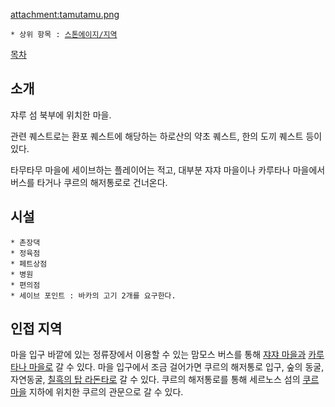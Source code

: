 attachment:tamutamu.png

 * 상위 항목 : [[스톤에이지/지역]]

[[목차]]
== 소개 ==
쟈루 섬 북부에 위치한 마을.

관련 퀘스트로는 환포 퀘스트에 해당하는 하로산의 약초 퀘스트, 한의 도끼 퀘스트 등이 있다.

타무타무 마을에 세이브하는 플레이어는 적고, 대부분 쟈쟈 마을이나 카루타나 마을에서 버스를 타거나 쿠르의 해저통로로 건너온다.

== 시설 ==
 * 촌장댁
 * 정육점
 * 페트상점
 * 병원
 * 편의점
 * 세이브 포인트 : 바카의 고기 2개를 요구한다.

== 인접 지역 ==
마을 입구 바깥에 있는 정류장에서 이용할 수 있는 맘모스 버스를 통해 [[쟈쟈 마을]]과 [[카루타나 마을]]로 갈 수 있다.
마을 입구에서 조금 걸어가면 쿠르의 해저통로 입구, 숲의 동굴, 자연동굴, [[칠흑의 탑 라돈타]]로 갈 수 있다. 쿠르의 해저통로를 통해 세르노스 섬의 [[쿠르 마을]] 지하에 위치한 쿠르의 관문으로 갈 수 있다.
